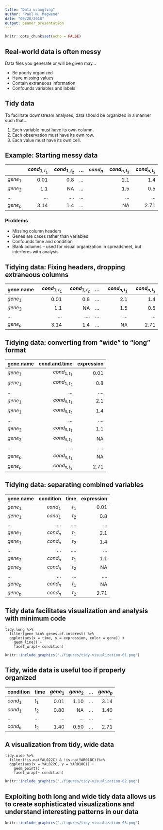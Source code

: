 ```yaml
---
title: "Data wrangling"
author: "Paul M. Magwene"
date: "09/20/2018"
output: beamer_presentation
---
```


```r
knitr::opts_chunk$set(echo = FALSE)
```

## Real-world data is often messy

Data files you generate or will be given may...

* Be poorly organized
* Have missing values
* Contain extraneous information
* Confounds variables and labels


## Tidy data 

To facilitate downstream analyses, data should be organized in a manner such that...

  1. Each variable must have its own column.
  1. Each observation must have its own row.
  1. Each value must have its own cell.



## Example: Starting messy data


 |          | $cond_{1,t_1}$ | $cond_{1,t_2}$ | ... |$cond_n$| $cond_{n,t_1}$ | $cond_{n,t_2}$ |
 |----------|---------------:|---------------:|:---:|-------:|---------------:|---------------:|
 | $gene_1$ | 0.01           | 0.8            | ... |        |2.1             |1.4             |
 | $gene_2$ | 1.1            | NA             | ... |        |1.5             |0.5             |
 | ...      | ...            | ....           | ... |        |...             |...             |
 | $gene_p$ | 3.14           | 1.4            | ... |        |NA              |2.71            |

### Problems

 * Missing column headers
 * Genes are cases rather than variables
 * Confounds time and condition
 * Blank columns --  used for visual organization in spreadsheet, but interferes with analysis
 
 
## Tidying data: Fixing headers, dropping extraneous columns

 | gene.name| $cond_{1,t_1}$ | $cond_{1,t_2}$ | ... | $cond_{n,t_1}$ | $cond_{n,t_2}$ |
 |----------|---------------:|---------------:|:---:|---------------:|---------------:|
 | $gene_1$ | 0.01           | 0.8            | ... |2.1             |1.4             |
 | $gene_2$ | 1.1            | NA             | ... |1.5             |0.5             |
 | ...      | ...            | ....           | ... |...             |...             |
 | $gene_p$ | 3.14           | 1.4            | ... |NA              |2.71            |
 
 

## Tidying data: converting from "wide" to "long" format


 | gene.name| cond.and.time  | expression  |
 |----------|---------------:|------------:|
 | $gene_1$ | $cond_{1,t_1}$ |0.01         |      
 | $gene_1$ | $cond_{1,t_2}$ |0.8          |
 | ...      | ...            |....         |
 | $gene_1$ | $cond_{n,t_1}$ |2.1          |  
 | $gene_1$ | $cond_{n,t_2}$ |1.4          |
 | ...      | ...            |....         |
 | $gene_2$ | $cond_{n,t_1}$ |1.1          |  
 | $gene_2$ | $cond_{n,t_2}$ |NA           |  
 | ...      | ...            |....         |
 | $gene_p$ | $cond_{n,t_1}$ |NA           |  
 | $gene_p$ | $cond_{n,t_2}$ |2.71         | 
 

## Tidying data: separating combined variables

 | gene.name| condition  |time  | expression  |
 |----------|-----------:|-----:|------------:|
 | $gene_1$ | $cond_{1}$ |$t_1$ |0.01         |      
 | $gene_1$ | $cond_{1}$ |$t_2$ |0.8          |
 | ...      | ...        |....  |...          |
 | $gene_1$ | $cond_{n}$ |$t_1$ |2.1          |  
 | $gene_1$ | $cond_{n}$ |$t_2$ |1.4          |  
 | ...      | ...        |....  |...          |
 | $gene_2$ | $cond_{n}$ |$t_1$ |1.1          |  
 | $gene_2$ | $cond_{n}$ |$t_2$ |NA           |  
 | ...      | ...        |...   |....         |
 | $gene_p$ | $cond_{n}$ |$t_1$ |NA           |  
 | $gene_p$ | $cond_{n}$ |$t_2$ |2.71         | 


## Tidy data facilitates visualization and analysis with minimum code

\footnotesize

```
tidy.long %>%
  filter(gene %in% genes.of.interest) %>%
  ggplot(aes(x = time, y = expression, color = gene)) +
    geom_line() + 
    facet_wrap(~ condition)
```

\normalsize

```r
knitr::include_graphics("./figures/tidy-visualization-01.png")
```



## Tidy, wide data is useful too if properly organized

| condition | time | $gene_1$ |$gene_2$ | ... |$gene_p$ |
|-----------|------|---------:|--------:|:---:|--------:|
| $cond_{1}$| $t_1$|0.01      |1.10     | ... | 3.14    |
| $cond_{1}$| $t_2$|0.80      |NA       | ... | 1.40    |
| ...       | ...  |...       |...      | ... | ...     |
| $cond_{n}$| $t_2$|1.40      |0.50     | ... | 2.71    |


## A visualization from tidy, wide data

\footnotesize

```
tidy.wide %>%
  filter(!is.na(YAL022C) & !is.na(YAR018C))%>%
  ggplot(aes(x = YAL022C, y = YAR018C)) + 
    geom_point() + 
    facet_wrap(~ condition) 
```

\normalsize

```r
knitr::include_graphics("./figures/tidy-visualization-02.png")
```


## Exploiting both long and wide tidy data allows us to create sophisticated visualizations and understand interesting patterns in our data


```r
knitr::include_graphics("./figures/tidy-visualization-03.png")
```

